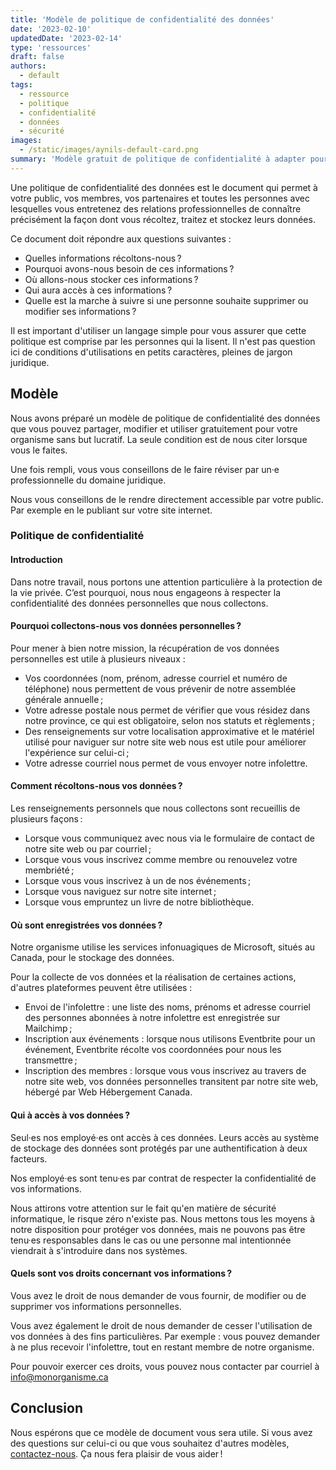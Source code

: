 ```yaml
---
title: 'Modèle de politique de confidentialité des données'
date: '2023-02-10'
updatedDate: '2023-02-14'
type: 'ressources'
draft: false
authors:
  - default
tags:
  - ressource
  - politique
  - confidentialité
  - données
  - sécurité
images:
  - /static/images/aynils-default-card.png
summary: 'Modèle gratuit de politique de confidentialité à adapter pour votre organisme sans but lucratif.'
---
```


Une politique de confidentialité des données est le document qui permet à votre public, vos membres, vos partenaires et toutes les personnes avec lesquelles vous entretenez des relations professionnelles de connaître précisément la façon dont vous récoltez, traitez et stockez leurs données.

Ce document doit répondre aux questions suivantes :

- Quelles informations récoltons-nous ?
- Pourquoi avons-nous besoin de ces informations ?
- Où allons-nous stocker ces informations ?
- Qui aura accès à ces informations ?
- Quelle est la marche à suivre si une personne souhaite supprimer ou modifier ses informations ?

Il est important d'utiliser un langage simple pour vous assurer que cette politique est comprise par les personnes qui la lisent. Il n'est pas question ici de conditions d'utilisations en petits caractères, pleines de jargon juridique.

## Modèle

Nous avons préparé un modèle de politique de confidentialité des données que vous pouvez partager, modifier et utiliser gratuitement pour votre organisme sans but lucratif. La seule condition est de nous citer lorsque vous le faites.

Une fois rempli, vous vous conseillons de le faire réviser par un·e professionnelle du domaine juridique.

Nous vous conseillons de le rendre directement accessible par votre public. Par exemple en le publiant sur votre site internet.

### Politique de confidentialité

#### Introduction

Dans notre travail, nous portons une attention particulière à la protection de la vie privée. C’est pourquoi, nous nous engageons à respecter la confidentialité des données personnelles que nous collectons.

#### Pourquoi collectons-nous vos données personnelles ?

Pour mener à bien notre mission, la récupération de vos données personnelles est utile à plusieurs niveaux :

- Vos coordonnées (nom, prénom, adresse courriel et numéro de téléphone) nous permettent de vous prévenir de notre assemblée générale annuelle ;
- Votre adresse postale nous permet de vérifier que vous résidez dans notre province, ce qui est obligatoire, selon nos statuts et règlements ;
- Des renseignements sur votre localisation approximative et le matériel utilisé pour naviguer sur notre site web nous est utile pour améliorer l'expérience sur celui-ci ;
- Votre adresse courriel nous permet de vous envoyer notre infolettre.

#### Comment récoltons-nous vos données ?

Les renseignements personnels que nous collectons sont recueillis de plusieurs façons :

- Lorsque vous communiquez avec nous via le formulaire de contact de notre site web ou par courriel ;
- Lorsque vous vous inscrivez comme membre ou renouvelez votre membriété ;
- Lorsque vous vous inscrivez à un de nos événements ;
- Lorsque vous naviguez sur notre site internet ;
- Lorsque vous empruntez un livre de notre bibliothèque.

#### Où sont enregistrées vos données ?

Notre organisme utilise les services infonuagiques de Microsoft, situés au Canada, pour le stockage des données.

Pour la collecte de vos données et la réalisation de certaines actions, d'autres plateformes peuvent être utilisées :

- Envoi de l'infolettre : une liste des noms, prénoms et adresse courriel des personnes abonnées à notre infolettre est enregistrée sur Mailchimp ;
- Inscription aux événements : lorsque nous utilisons Eventbrite pour un événement, Eventbrite récolte vos coordonnées pour nous les transmettre ;
- Inscription des membres : lorsque vous vous inscrivez au travers de notre site web, vos données personnelles transitent par notre site web, hébergé par Web Hébergement Canada.

#### Qui à accès à vos données ?

Seul·es nos employé·es ont accès à ces données. Leurs accès au système de stockage des données sont protégés par une authentification à deux facteurs.

Nos employé·es sont tenu·es par contrat de respecter la confidentialité de vos informations.

Nous attirons votre attention sur le fait qu'en matière de sécurité informatique, le risque zéro n'existe pas. Nous mettons tous les moyens à notre disposition pour protéger vos données, mais ne pouvons pas être tenu·es responsables dans le cas ou une personne mal intentionnée viendrait à s'introduire dans nos systèmes.

#### Quels sont vos droits concernant vos informations ?

Vous avez le droit de nous demander de vous fournir, de modifier ou de supprimer vos informations personnelles.

Vous avez également le droit de nous demander de cesser l'utilisation de vos données à des fins particulières. Par exemple : vous pouvez demander à ne plus recevoir l'infolettre, tout en restant membre de notre organisme.

Pour pouvoir exercer ces droits, vous pouvez nous contacter par courriel à info@monorganisme.ca

## Conclusion

Nous espérons que ce modèle de document vous sera utile. Si vous avez des questions sur celui-ci ou que vous souhaitez d'autres modèles, [contactez-nous](/contact). Ça nous fera plaisir de vous aider !
